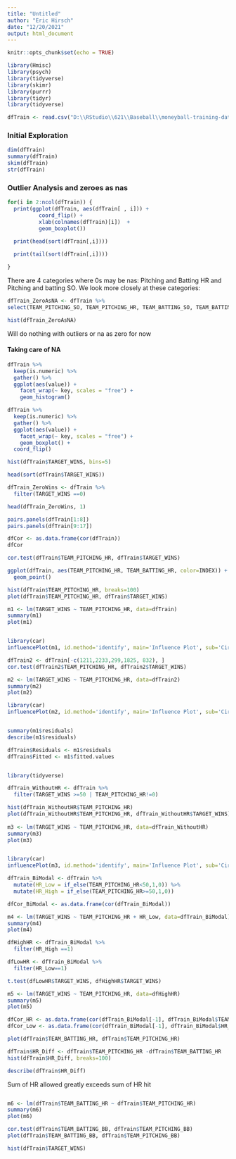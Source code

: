 ```yaml
---
title: "Untitled"
author: "Eric Hirsch"
date: "12/20/2021"
output: html_document
---
```


```r
knitr::opts_chunk$set(echo = TRUE)
```

```r
library(Hmisc)
library(psych)
library(tidyverse)
library(skimr)
library(purrr)
library(tidyr)
library(tidyverse)
```


```r
dfTrain <- read.csv("D:\\RStudio\\621\\Baseball\\moneyball-training-data.csv", header=TRUE)
```

### Initial Exploration
```r
dim(dfTrain)
summary(dfTrain)
skim(dfTrain)
str(dfTrain)
```

### Outlier Analysis and zeroes as nas

```r


for(i in 2:ncol(dfTrain)) {                              
  print(ggplot(dfTrain, aes(dfTrain[ , i])) +
          coord_flip() +  
          xlab(colnames(dfTrain)[i])  +
          geom_boxplot())

  print(head(sort(dfTrain[,i])))
  
  print(tail(sort(dfTrain[,i])))

}


```

There are 4 categories where 0s may be nas:  Pitching and Batting HR and Pitching and batting SO.  We look more closely at these categories:

```r
dfTrain_ZeroAsNA <- dfTrain %>%
select(TEAM_PITCHING_SO, TEAM_PITCHING_HR, TEAM_BATTING_SO, TEAM_BATTING_HR)

hist(dfTrain_ZeroAsNA)

```

Will do nothing with outliers or na as zero for now

#### Taking care of NA


```r

dfTrain %>%
  keep(is.numeric) %>% 
  gather() %>% 
  ggplot(aes(value)) +
    facet_wrap(~ key, scales = "free") +
    geom_histogram()

dfTrain %>%
  keep(is.numeric) %>% 
  gather() %>% 
  ggplot(aes(value)) +
    facet_wrap(~ key, scales = "free") +
    geom_boxplot() +
  coord_flip()

```


```r

hist(dfTrain$TARGET_WINS, bins=5)

head(sort(dfTrain$TARGET_WINS))

dfTrain_ZeroWins <- dfTrain %>%
  filter(TARGET_WINS ==0)

head(dfTrain_ZeroWins, 1)
```

```r

pairs.panels(dfTrain[1:8])
pairs.panels(dfTrain[9:17])

dfCor <- as.data.frame(cor(dfTrain))
dfCor
```
```r
cor.test(dfTrain$TEAM_PITCHING_HR, dfTrain$TARGET_WINS)

ggplot(dfTrain, aes(TEAM_PITCHING_HR, TEAM_BATTING_HR, color=INDEX)) +
  geom_point()
```

```r

hist(dfTrain$TEAM_PITCHING_HR, breaks=100)
plot(dfTrain$TEAM_PITCHING_HR, dfTrain$TARGET_WINS)

```
```r

m1 <- lm(TARGET_WINS ~ TEAM_PITCHING_HR, data=dfTrain)
summary(m1)
plot(m1)


library(car) 
influencePlot(m1, id.method='identify', main='Influence Plot', sub='Circle size is proportional to Cook’s distance')

```

```r

dfTrain2 <- dfTrain[-c(1211,2233,299,1825, 832), ]
cor.test(dfTrain2$TEAM_PITCHING_HR, dfTrain2$TARGET_WINS)

m2 <- lm(TARGET_WINS ~ TEAM_PITCHING_HR, data=dfTrain2)
summary(m2)
plot(m2)

library(car) 
influencePlot(m2, id.method='identify', main='Influence Plot', sub='Circle size is proportional to Cook’s distance')
```

```r


```
```r

summary(m1$residuals)
describe(m1$residuals)

dfTrain$Residuals <- m1$residuals
dfTrain$Fitted <- m1$fitted.values



```
```r

library(tidyverse)

```
```r

dfTrain_WithoutHR <- dfTrain %>%
  filter(TARGET_WINS >=50 | TEAM_PITCHING_HR!=0)

hist(dfTrain_WithoutHR$TEAM_PITCHING_HR)
plot(dfTrain_WithoutHR$TEAM_PITCHING_HR, dfTrain_WithoutHR$TARGET_WINS)
  
m3 <- lm(TARGET_WINS ~ TEAM_PITCHING_HR, data=dfTrain_WithoutHR)
summary(m3)
plot(m3)


library(car) 
influencePlot(m3, id.method='identify', main='Influence Plot', sub='Circle size is proportional to Cook’s distance')


```

```r
dfTrain_BiModal <- dfTrain %>%
  mutate(HR_Low = if_else(TEAM_PITCHING_HR<50,1,0)) %>%
  mutate(HR_High = if_else(TEAM_PITCHING_HR>=50,1,0))

dfCor_BiModal <- as.data.frame(cor(dfTrain_BiModal))

```

```r

m4 <- lm(TARGET_WINS ~ TEAM_PITCHING_HR + HR_Low, data=dfTrain_BiModal)
summary(m4)
plot(m4)

```
```r

dfHighHR <- dfTrain_BiModal %>%
  filter(HR_High ==1)

dfLowHR <- dfTrain_BiModal %>%
  filter(HR_Low==1)

t.test(dfLowHR$TARGET_WINS, dfHighHR$TARGET_WINS)

m5 <- lm(TARGET_WINS ~ TEAM_PITCHING_HR, data=dfHighHR)
summary(m5)
plot(m5)

```
```r
dfCor_HR <- as.data.frame(cor(dfTrain_BiModal[-1], dfTrain_BiModal$TEAM_PITCHING_HR)) 
dfCor_Low <- as.data.frame(cor(dfTrain_BiModal[-1], dfTrain_BiModal$HR_Low))

plot(dfTrain$TEAM_BATTING_HR, dfTrain$TEAM_PITCHING_HR)
```

```r

dfTrain$HR_Diff <- dfTrain$TEAM_PITCHING_HR -dfTrain$TEAM_BATTING_HR
hist(dfTrain$HR_Diff, breaks=100)

describe(dfTrain$HR_Diff)

```

Sum of HR allowed greatly exceeds sum of HR hit

```r



```

```r
m6 <- lm(dfTrain$TEAM_BATTING_HR ~ dfTrain$TEAM_PITCHING_HR)
summary(m6)
plot(m6)
```

```r


cor.test(dfTrain$TEAM_BATTING_BB, dfTrain$TEAM_PITCHING_BB)
plot(dfTrain$TEAM_BATTING_BB, dfTrain$TEAM_PITCHING_BB)

```

```r

hist(dfTrain$TARGET_WINS)
```

